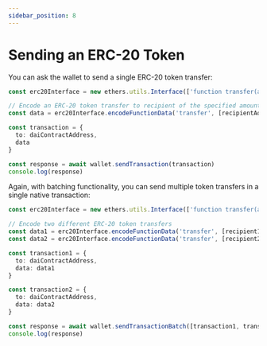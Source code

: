 ```yaml
---
sidebar_position: 8
---
```


# Sending an ERC-20 Token

You can ask the wallet to send a single ERC-20 token transfer:

```ts
const erc20Interface = new ethers.utils.Interface(['function transfer(address _to, uint256 _value)'])

// Encode an ERC-20 token transfer to recipient of the specified amount
const data = erc20Interface.encodeFunctionData('transfer', [recipientAddress, amount])

const transaction = {
  to: daiContractAddress,
  data
}

const response = await wallet.sendTransaction(transaction)
console.log(response)
```

Again, with batching functionality, you can send multiple token transfers in a single native transaction:

```ts
const erc20Interface = new ethers.utils.Interface(['function transfer(address _to, uint256 _value)'])

// Encode two different ERC-20 token transfers
const data1 = erc20Interface.encodeFunctionData('transfer', [recipient1Address, amount1])
const data2 = erc20Interface.encodeFunctionData('transfer', [recipient2Address, amount2])

const transaction1 = {
  to: daiContractAddress,
  data: data1
}

const transaction2 = {
  to: daiContractAddress,
  data: data2
}

const response = await wallet.sendTransactionBatch([transaction1, transaction2])
console.log(response)
```
